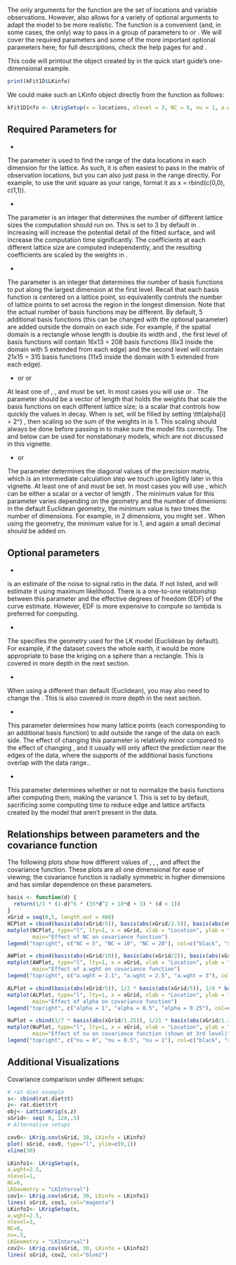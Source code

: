 # \ttt{LKrigSetup}

The only \textit{required} arguments for the \ttt{LatticeKrig} function are the set of locations and variable observations. However, \ttt{LatticeKrig} also allows for a variety of optional arguments to adapt the model to be more realistic. The \ttt{LKrigSetup} function is a convenient (and, in some cases, the only) way to pass in a group of parameters to \ttt{LatticeKrig} or \ttt{LKrig}. We will cover the required parameters and some of the more important optional parameters here; for full descriptions, check the help pages for \ttt{LatticeKrig} and \ttt{LKrigSetup}. 

This code will printout the \ttt{LKinfo} object created by \ttt{LatticeKrig} in the quick start guide's one-dimensional example.
```r
print(kFit1D$LKinfo)
```

We could make such an LKinfo object directly from the \ttt{LKrigSetup} function as follows:

```r
kFit1DInfo <- LKrigSetup(x = locations, nlevel = 3, NC = 6, nu = 1, a.wght = 2.01)
```

## Required Parameters for \ttt{LKrigSetup}

* \ttt{x}

The parameter \ttt{x} is used to find the range of the data locations in each dimension for the lattice. As such, it is often easiest to pass in the matrix of observation locations, but you can also just pass in the range directly. For example, to use the unit square as your range, format it as x = rbind(c(0,0), c(1,1)).

* \ttt{nlevel} 

The parameter \ttt{nlevel} is an integer that determines the number of different lattice sizes the computation should run on. This is set to 3 by default in \ttt{LatticeKrig}. Increasing \ttt{nlevel} will increase the potential detail of the fitted surface, and will increase the computation time significantly. The coefficients at each different lattice size are computed independently, and the resulting coefficients are scaled by the weights in \ttt{alpha}. 

* \ttt{NC}

The parameter \ttt{NC} is an integer that determines the number of basis functions to put along the largest dimension at the first level. Recall that each basis function is centered on a lattice point, so \ttt{NC} equivalently controls the number of lattice points to set across the region in the longest dimension. Note that the actual number of basis functions may be different. By default, 5 additional basis functions (this can be changed with the optional \ttt{NC.buffer} parameter) are added outside the domain on each side. For example, if the spatial domain is a rectangle whose length is double its width and \ttt{NC = 6}, the first level of basis functions will contain 16x13 = 208 basis functions (6x3 inside the domain with 5 extended from each edge) and the second level will contain 21x15 = 315 basis functions (11x5 inside the domain with 5 extended from each edge).

* \ttt{alpha} or \ttt{alphaObject} or \ttt{nu}

At least one of \ttt{alpha}, \ttt{alphaObject}, and \ttt{nu} must be set. In most cases you will use \ttt{alpha} or \ttt{nu}. The parameter \ttt{alpha} should be a vector of length \ttt{nlevel} that holds the weights that scale the basis functions on each different lattice size; \ttt{nu} is a scalar that controls how quickly the values in \ttt{alpha} decay. When \ttt{nu} is set, \ttt{alpha} will be filled by setting \\ttt{alpha[i] = 2\^} \ttt{(-2 * i * nu)}, then scaling so the sum of the weights in \ttt{alpha} is 1. This scaling should always be done before passing in \ttt{alpha} to make sure the model fits correctly. The \ttt{alphaObject} and \ttt{a.wghtObject} below can be used for nonstationary models, which are not discussed in this vignette.

* \ttt{a.wght} or \ttt{a.wghtObject}

The parameter \ttt{a.wght} determines the diagonal values of the precision matrix, which is an intermediate calculation step we touch upon lightly later in this vignette. At least one of \ttt{a.wght} and \ttt{a.wghtObject} must be set. In most cases you will use \ttt{a.wght}, which can be either a scalar or a vector of length \ttt{nlevel}. The minimum value for this parameter varies depending on the geometry and the number of dimenions: in the default Euclidean geometry, the minimum value is two times the number of dimensions. For example, in 2 dimensions, you might set \ttt{a.wght = 4.01}. When using the \ttt{LKSphere} geometry, the minimum value for \ttt{a.wght} is 1, and again a small decimal should be added on. 

## Optional parameters

* \ttt{lambda}

\ttt{Lambda} is an estimate of the noise to signal ratio in the data. If not listed, \ttt{LatticeKrig} and \ttt{LKrig} will estimate it using maximum likelihood. There is a one-to-one relationship between this parameter and the effective degrees of freedom (EDF) of the curve estimate. However, EDF is more expensive to compute so lambda is preferred for computing.

* \ttt{LKGeometry}

The \ttt{LKGeometry} specifies the geometry used for the LK model (Euclidean by default). For example, if the dataset covers the whole earth, it would be more appropriate to base the kriging on a sphere than a rectangle. This is covered in more depth in the next section.

* \ttt{distance.type}

When using a different \ttt{LKGeometry} than default (Euclidean), you may also need to change the \ttt{distance.type}. This is also covered in more depth in the next section.

* \ttt{NC.buffer}

This parameter determines how many lattice points (each corresponding to an additional basis function) to add outside the range of the data on each side. The effect of changing this parameter is relatively minor compared to the effect of changing \ttt{NC}, and it usually will only affect the prediction near the edges of the data, where the supports of the additional basis functions overlap with the data range..

* \ttt{normalize}

This parameter determines whether or not to normalize the basis functions after computing them, making the variance 1. This is set to \ttt{TRUE} by default, sacrificing some computing time to reduce edge and lattice artifacts created by the model that aren't present in the data. 

## Relationships between parameters and the covariance function

The following plots show how different values of \ttt{NC}, \ttt{a.wght}, \ttt{alpha}, and \ttt{nu} affect the covariance function. These plots are all one dimensional for ease of viewing; the covariance function is radially symmetric in higher dimensions and has similar dependence on these parameters.

```r
basis <- function(d) {
  return(1/3 * (1-d)^6 * (35*d^2 + 18*d + 3) * (d < 1))
}
xGrid = seq(0,5, length.out = 400)
NCPlot = cbind(basis(abs(xGrid/5)), basis(abs(xGrid/2.5)), basis(abs(xGrid/1.25)))
matplot(NCPlot, type="l", lty=1, x = xGrid, xlab = "Location", ylab = "Correlation",
        main="Effect of NC on covariance function")
legend("topright", c("NC = 5", "NC = 10", "NC = 20"), col=c("black", "red", "green"), lty=1)

AWPlot = cbind(basis(abs(xGrid/10)), basis(abs(xGrid/2)), basis(abs(xGrid/1)))
matplot(AWPlot, type="l", lty=1, x = xGrid, xlab = "Location", ylab = "Correlation",
        main="Effect of a.wght on covariance function")
legend("topright", c("a.wght = 2.1", "a.wght = 2.5", "a.wght = 3"), col=c("black", "red", "green"), lty = 1)

ALPlot = cbind(basis(abs(xGrid/5)), 1/2 * basis(abs(xGrid/5)), 1/4 * basis(abs(xGrid/5)))
matplot(ALPlot, type="l", lty=1, x = xGrid, xlab = "Location", ylab = "Correlation",
        main="Effect of alpha on covariance function")
legend("topright", c("alpha = 1", "alpha = 0.5", "alpha = 0.25"), col=c("black", "red", "green"), lty = 1)

NuPlot = cbind(1/7 * basis(abs(xGrid/1.25)), 1/21 * basis(abs(xGrid/1.25)), 1/73 * basis(abs(xGrid/1.25)))
matplot(NuPlot, type="l", lty=1, x = xGrid, xlab = "Location", ylab = "Correlation",
        main="Effect of nu on covariance function (shown at 3rd level)")
legend("topright", c("nu = 0", "nu = 0.5", "nu = 1"), col=c("black", "red", "green"), lty = 1)
```


## Additional Visualizations

Covariance comparison under different setups:

```r
# rat diet example
s<- cbind(rat.diet$t)
z<- rat.diet$trt
obj<- LatticeKrig(s,z)
sGrid<- seq( 0, 120,.5)
# Alternative setups

cov0<- LKrig.cov(sGrid, 30, LKinfo = LKinfo)
plot( sGrid, cov0, type="l", ylim=c(0,1))
xline(30)

LKinfo1<- LKrigSetup(s,
a.wght=2.5,
nlevel=1,
NC=6,
LKGeometry = "LKInterval")
cov1<- LKrig.cov(sGrid, 30, LKinfo = LKinfo1)
lines( sGrid, cov1, col="magenta")
LKinfo2<- LKrigSetup(s,
a.wght=2.5,
nlevel=3,
NC=6,
nu=.5,
LKGeometry = "LKInterval")
cov2<- LKrig.cov(sGrid, 30, LKinfo = LKinfo2)
lines( sGrid, cov2, col="blue2")

```